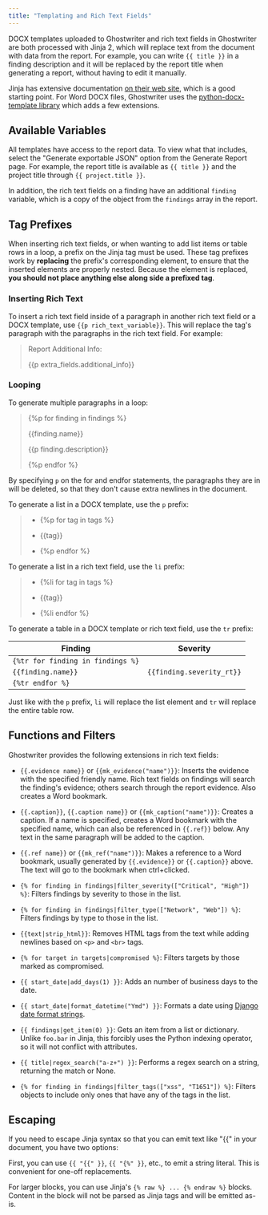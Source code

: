 ```yaml
---
title: "Templating and Rich Text Fields"
---
```


DOCX templates uploaded to Ghostwriter and rich text fields in Ghostwriter are both processed with Jinja 2, which will replace text from the document with data from the report. For example, you can write `{{ title }}` in a finding description and it will be replaced by the report title when generating a report, without having to edit it manually.

Jinja has extensive documentation [on their web site](https://jinja.palletsprojects.com/en/3.1.x/templates/), which is a good starting point. For Word DOCX files, Ghostwriter uses the [python-docx-template library](https://docxtpl.readthedocs.io/en/latest/#jinja2-like-syntax) which adds a few extensions.

## Available Variables

All templates have access to the report data. To view what that includes, select the "Generate exportable JSON" option from the Generate Report page. For example, the report title is available as `{{ title }}` and the project title through `{{ project.title }}`.

In addition, the rich text fields on a finding have an additional `finding` variable, which is a copy of the object from the `findings` array in the report.

## Tag Prefixes

When inserting rich text fields, or when wanting to add list items or table rows in a loop, a prefix on the Jinja tag must be used. These tag prefixes work by **replacing** the prefix's corresponding element, to ensure that the inserted elements are properly nested. Because the element is replaced, **you should not place anything else along side a prefixed tag**.

### Inserting Rich Text

To insert a rich text field inside of a paragraph in another rich text field or a DOCX template, use `{{p rich_text_variable}}`. This will replace the tag's paragraph with the paragraphs in the rich text field. For example:

> Report Additional Info:
>
> \{\{p extra\_fields.additional\_info}}

### Looping

To generate multiple paragraphs in a loop:

> \{%p for finding in findings %}
>
> \{\{finding.name}}
>
> \{\{p finding.description}}
>
> \{%p endfor %}

By specifying `p` on the for and endfor statements, the paragraphs they are in will be deleted, so that they don't cause extra newlines in the document.

To generate a list in a DOCX template, use the `p` prefix:

> * \{%p for tag in tags %}
>
> * \{\{tag}}
>
> * \{%p endfor %}

To generate a list in a rich text field, use the `li` prefix:

> * \{%li for tag in tags %}
>
> * \{\{tag}}
>
> * \{%li endfor %}

To generate a table in a DOCX template or rich text field, use the `tr` prefix:

| **Finding**          | **Severity**             |
|-----------------------|--------------------------|
| `{%tr for finding in findings %}` |                          |
| `{{finding.name}}`   | `{{finding.severity_rt}}` |
| `{%tr endfor %}`     |                          |


Just like with the `p` prefix, `li` will replace the list element and `tr` will replace the entire table row.

## Functions and Filters

Ghostwriter provides the following extensions in rich text fields:

* `{{.evidence name}}` or `{{mk_evidence("name")}}`: Inserts the evidence with the specified friendly name. Rich text fields on findings will search the finding's evidence; others search through the report evidence. Also creates a Word bookmark.

* `{{.caption}}`, `{{.caption name}}` or `{{mk_caption("name")}}`: Creates a caption. If a name is specified, creates a Word bookmark with the specified name, which can also be referenced in `{{.ref}}` below. Any text in the same paragraph will be added to the caption.

* `{{.ref name}}` or `{{mk_ref("name")}}`: Makes a reference to a Word bookmark, usually generated by `{{.evidence}}` or `{{.caption}}` above. The text will go to the bookmark when ctrl+clicked.

* `{% for finding in findings|filter_severity(["Critical", "High"]) %}`: Filters findings by severity to those in the list.

* `{% for finding in findings|filter_type(["Network", "Web"]) %}`: Filters findings by type to those in the list.

* `{{text|strip_html}}`: Removes HTML tags from the text while adding newlines based on `<p>` and `<br>` tags.

* `{% for target in targets|compromised %}`: Filters targets by those marked as compromised.

* `{{ start_date|add_days(1) }}`: Adds an number of business days to the date.

* `{{ start_date|format_datetime("Ymd") }}`: Formats a date using [Django date format strings](https://docs.djangoproject.com/en/4.2/ref/templates/builtins/#std-templatefilter-date).

* `{{ findings|get_item(0) }}`: Gets an item from a list or dictionary. Unlike `foo.bar` in Jinja, this forcibly uses the Python indexing operator, so it will not conflict with attributes.

* `{{ title|regex_search("a-z+") }}`: Performs a regex search on a string, returning the match or None.

* `{% for finding in findings|filter_tags(["xss", "T1651"]) %}`: Filters objects to include only ones that have any of the tags in the list.

## Escaping

If you need to escape Jinja syntax so that you can emit text like "\{\{" in your document, you have two options:

First, you can use `{{ "{{" }}`, `{{ "{%" }}`, etc., to emit a string literal. This is convenient for one-off replacements.

For larger blocks, you can use Jinja's `{% raw %} ... {% endraw %}` blocks. Content in the block will not be parsed as Jinja tags and will be emitted as-is.

